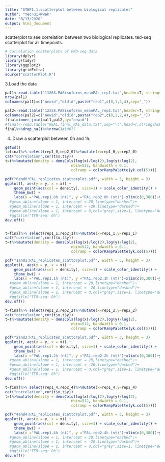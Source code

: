 ```yaml
---
title: "STEP1.1:scatterplot between biological replicates"
author: "Yeonui+Kwak"
date: "8/13/2020"
output: html_document
---
```





scatterplot to see correlation between two biological replicates.
ted-seq scatterplot for all timepoints.
```R

# Correlation scatterplots of PRO-seq data
library(dplyr)
library(tidyr)
library(ggplot2)
library(gridExtra)
source("scatterPlot.R")
```
3.Load the data
```R
pal1<-read.table("11868.PASisoforms_meanPAL_rep1.txt",header=T, stringsAsFactors = F)
nrow(pal1)
colnames(pal1)=c("newid","oldid",paste("rep1",c(0,1,2,4),sep="_"))

pal2<-read.table("12258.PASisoforms_meanPAL_rep2.txt",header=T, stringsAsFactors = F)
colnames(pal2)=c("newid","oldid",paste("rep2",c(0,1,2,4),sep="_"))
final=inner_join(pal1,pal2,by="newid")
#final<-read.table("REAL.final_PAL_data.txt",sep="\t",head=T,stringsAsFactors = F)
final%>%drop_na()%>%nrow()#10077 

```

4. Draw a scatterplot between 0h and 1h.
```R
getwd()
t=final%>% select(rep1_0,rep2_0)%>%mutate(x=rep1_0,y=rep2_0)
cat("correlation",cor(t$x,t$y))
t=t%>%mutate(density = densCols(log(x)/log(2),log(y)/log(2),
                              nbin=512, bandwidth = 0.1,
                              colramp = colorRampPalette(yk.col(5))))

pdf("0and0:PAL_replicates_scattorplot.pdf", width = 3, height = 3)
ggplot(t, aes(y = y, x = x)) + 
    geom_point(aes(col = density), size=1) + scale_color_identity() +
    theme_bw() + 
    labs(x ="PAL.rep1.0h (nt)", y ="PAL.rep2.0h (nt)")+xlim(c(0,300))+ylim(c(0,300))#+
  #geom_abline(slope = 1, intercept = 20,linetype="dashed")+
  #geom_abline(slope = 1, intercept = -20,linetype="dashed")+
  #geom_abline(slope = 1, intercept = 0,col="grey",size=1, linetype="dotted")+
  #ggtitle("TED-seq: 0h")
dev.off()


t=final%>% select(rep1_1,rep2_1)%>%mutate(x=rep1_1,y=rep2_1)
cat("correlation",cor(t$x,t$y))
t=t%>%mutate(density = densCols(log(x)/log(2),log(y)/log(2),
                              nbin=512, bandwidth = 0.1,
                              colramp = colorRampPalette(yk.col(5))))

pdf("1and1:PAL_replicates_scattorplot.pdf", width = 3, height = 3)
ggplot(t, aes(y = y, x = x)) + 
    geom_point(aes(col = density), size=1) + scale_color_identity() +
    theme_bw() + 
    labs(x ="PAL.rep1.1h (nt)", y ="PAL.rep2.1h (nt)")+xlim(c(0,300))+ylim(c(0,300))#+
  #geom_abline(slope = 1, intercept = 20,linetype="dashed")+
  #geom_abline(slope = 1, intercept = -20,linetype="dashed")+
  #geom_abline(slope = 1, intercept = 0,col="grey",size=1, linetype="dotted")+
  #ggtitle("TED-seq: 0h")
dev.off()

t=final%>% select(rep1_2,rep2_2)%>%mutate(x=rep1_2,y=rep2_2)
cat("correlation",cor(t$x,t$y))
t=t%>%mutate(density = densCols(log(x)/log(2),log(y)/log(2),
                              nbin=512, bandwidth = 0.1,
                              colramp = colorRampPalette(yk.col(5))))

pdf("2and2:PAL_replicates_scattorplot.pdf", width = 3, height = 3)
ggplot(t, aes(y = y, x = x)) + 
    geom_point(aes(col = density), size=1) + scale_color_identity() +
    theme_bw() + 
    labs(x ="PAL.rep1.2h (nt)", y ="PAL.rep2.2h (nt)")+xlim(c(0,300))+ylim(c(0,300))#+
  #geom_abline(slope = 1, intercept = 20,linetype="dashed")+
  #geom_abline(slope = 1, intercept = -20,linetype="dashed")+
  #geom_abline(slope = 1, intercept = 0,col="grey",size=1, linetype="dotted")+
  #ggtitle("TED-seq: 0h")
dev.off()

t=final%>% select(rep1_4,rep2_4)%>%mutate(x=rep1_4,y=rep2_4)
cat("correlation",cor(t$x,t$y))
t=t%>%mutate(density = densCols(log(x)/log(2),log(y)/log(2),
                              nbin=512, bandwidth = 0.1,
                              colramp = colorRampPalette(yk.col(5))))

pdf("4and4:PAL_replicates_scattorplot.pdf", width = 3, height = 3)
ggplot(t, aes(y = y, x = x)) + 
    geom_point(aes(col = density), size=1) + scale_color_identity() +
    theme_bw() + 
    labs(x ="PAL.rep1.4h (nt)", y ="PAL.rep2.4h (nt)")+xlim(c(0,300))+ylim(c(0,300))#+
  #geom_abline(slope = 1, intercept = 20,linetype="dashed")+
  #geom_abline(slope = 1, intercept = -20,linetype="dashed")+
  #geom_abline(slope = 1, intercept = 0,col="grey",size=1, linetype="dotted")+
  #ggtitle("TED-seq: 0h")
dev.off()
```